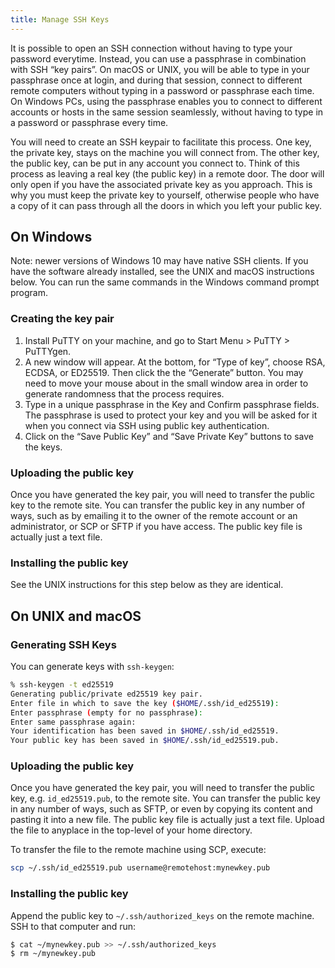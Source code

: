 ```yaml
---
title: Manage SSH Keys
---
```


It is possible to open an SSH connection without having to type your
password everytime. Instead, you can use a passphrase in combination
with SSH "key pairs". On macOS or UNIX, you will be able to type in your
passphrase once at login, and during that session, connect to different
remote computers without typing in a password or passphrase each time.
On Windows PCs, using the passphrase enables you to connect to different
accounts or hosts in the same session seamlessly, without having to type
in a password or passphrase every time.

You will need to create an SSH keypair to facilitate this process. One
key, the private key, stays on the machine you will connect from. The
other key, the public key, can be put in any account you connect to.
Think of this process as leaving a real key (the public key) in a remote
door. The door will only open if you have the associated private key as
you approach. This is why you must keep the private key to yourself,
otherwise people who have a copy of it can pass through all the doors in
which you left your public key.

## On Windows

Note: newer versions of Windows 10 may have native SSH clients. If you
have the software already installed, see the UNIX and macOS instructions
below. You can run the same commands in the Windows command prompt
program.

### Creating the key pair

1.  Install PuTTY on your machine, and go to Start Menu &gt; PuTTY &gt;
    PuTTYgen.
2.  A new window will appear. At the bottom, for "Type of key", choose
    RSA, ECDSA, or ED25519. Then click the the "Generate" button. You
    may need to move your mouse about in the small window area in order
    to generate randomness that the process requires.
3.  Type in a unique passphrase in the Key and Confirm passphrase
    fields. The passphrase is used to protect your key and you will be
    asked for it when you connect via SSH using public key
    authentication.
4.  Click on the "Save Public Key" and "Save Private Key" buttons to
    save the keys.

### Uploading the public key

Once you have generated the key pair, you will need to transfer the
public key to the remote site. You can transfer the public key in any
number of ways, such as by emailing it to the owner of the remote
account or an administrator, or SCP or SFTP if you have access. The
public key file is actually just a text file.

### Installing the public key

See the UNIX instructions for this step below as they are identical.

## On UNIX and macOS

### Generating SSH Keys

You can generate keys with `ssh-keygen`:

```bash
% ssh-keygen -t ed25519
Generating public/private ed25519 key pair.
Enter file in which to save the key ($HOME/.ssh/id_ed25519):    
Enter passphrase (empty for no passphrase): 
Enter same passphrase again:
Your identification has been saved in $HOME/.ssh/id_ed25519.
Your public key has been saved in $HOME/.ssh/id_ed25519.pub.
```

### Uploading the public key

Once you have generated the key pair, you will need to transfer the public key,
e.g. `id_ed25519.pub`, to the remote site. You can transfer the public key in
any number of ways, such as SFTP, or even by copying its content and pasting it
into a new file. The public key file is actually just a text file. Upload the
file to anyplace in the top-level of your home directory.

To transfer the file to the remote machine using SCP, execute:
```bash
scp ~/.ssh/id_ed25519.pub username@remotehost:mynewkey.pub
```

### Installing the public key

Append the public key to `~/.ssh/authorized_keys` on the remote machine.
SSH to that computer and run:

```bash
$ cat ~/mynewkey.pub >> ~/.ssh/authorized_keys
$ rm ~/mynewkey.pub
```
